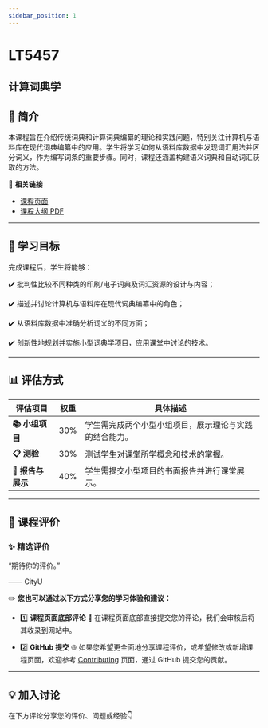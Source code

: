 ```yaml
---
sidebar_position: 1
---
```


# LT5457
## 计算词典学

## **📘 简介**
本课程旨在介绍传统词典和计算词典编纂的理论和实践问题，特别关注计算机与语料库在现代词典编纂中的应用。学生将学习如何从语料库数据中发现词汇用法并区分词义，作为编写词条的重要步骤。同时，课程还涵盖构建语义词典和自动词汇获取的方法。

🔗 **相关链接**
- [课程页面](https://www.cityu.edu.hk/catalogue/pg/202425/course/LT5457.htm)
- [课程大纲 PDF](https://www.cityu.edu.hk/catalogue/pg/202425/course/LT5457.pdf)

---

## **🎯 学习目标**

完成课程后，学生将能够：

✔️ 批判性比较不同种类的印刷/电子词典及词汇资源的设计与内容；

✔️ 描述并讨论计算机与语料库在现代词典编纂中的角色；

✔️ 从语料库数据中准确分析词义的不同方面；

✔️ 创新性地规划并实施小型词典学项目，应用课堂中讨论的技术。

---

## **📊 评估方式**

| **评估项目**              | **权重** | **具体描述**                                                                                     |
|--------------------------|---------|-----------------------------------------------------------------------------------------------|
| **📚 小组项目**            | 30%     | 学生需完成两个小型小组项目，展示理论与实践的结合能力。                                                 |
| **📋 测验**               | 30%     | 测试学生对课堂所学概念和技术的掌握。                                                              |
| **📄 报告与展示**          | 40%     | 学生需提交小型项目的书面报告并进行课堂展示。                                                       |

---

## **💬 课程评价**

### ✨ **精选评价**
<div className={commentStyles.commentBox}>
    <p className={commentStyles.commentText}>
        “期待你的评价。”
    </p>
    <p className={commentStyles.commentAuthor}>—— CityU</p>
</div>

✏️ **您也可以通过以下方式分享您的学习体验和建议：**

- 1️⃣ **课程页面底部评论**
💬 在课程页面底部直接提交您的评论，我们会审核后将其收录到网站中。

- 2️⃣ **GitHub 提交**
🌐 如果您希望更全面地分享课程评价，或希望修改或新增课程页面，欢迎参考 [Contributing](/contributing) 页面，通过 GitHub 提交您的贡献。

---

## **💡 加入讨论**

在下方评论分享您的评价、问题或经验👇
<Utterances />
